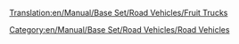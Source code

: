 [[Translation:en/Manual/Base Set/Road Vehicles/Fruit Trucks]]

{{en/RoadVehicle|name     = Balogh Fruit Truck
  |img      = en/Archive/Old 32bpp/Balogh Fruit Truck.png
  |price    = £4,838 ($9,676)  
  |speed    = 30 mph (48 km/h)
  |annual   = £421 ($842)
  |designed = 1935
  |life     = 15
  |capacity = 18 tonnes of fruit
}}
{{en/RoadVehicle|name     = Uhl Fruit Truck
  |img      = en/Archive/Old 32bpp/Uhl Fruit Truck.png
  |price    = £6,068 ($12,136) 
  |speed    = 55 mph (88 km/h)
  |annual   = £787 ($1,574)
  |designed = 1978
  |life     = 15
  |capacity = 20 tonnes of fruit
}}
{{en/RoadVehicle|name     = Kelling Fruit Truck
  |img      = en/Archive/Old 32bpp/Kelling Fruit Truck.png
  |price    = £6,478 ($12,956) 
  |speed    = 70 mph (112 km/h)
  |annual   = £1,125 ($2,250)
  |designed = 2012
  |life     = 15
  |capacity = 23 tonnes of fruit
}}

[[Category:en/Manual/Base Set/Road Vehicles/Road Vehicles]]